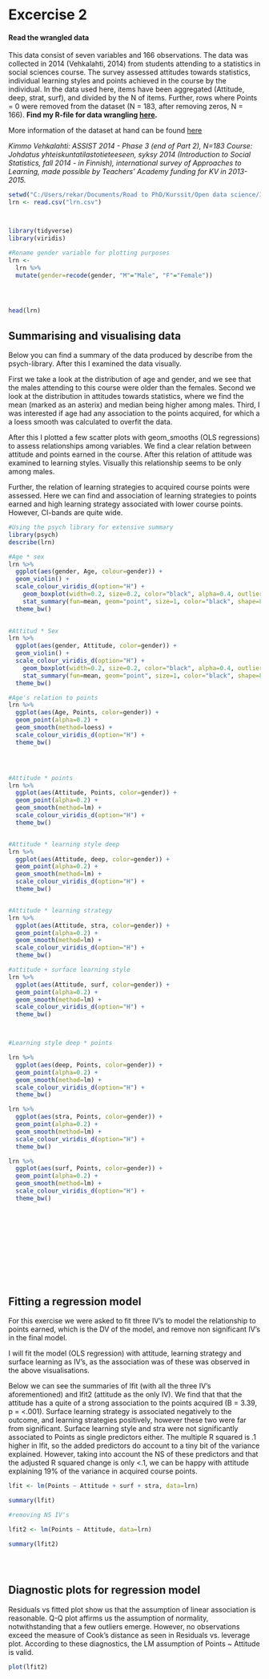 # Excercise 2



#### Read the wrangled data

This data consist of seven variables and 166 observations. The data was collected in 2014 (Vehkalahti, 2014) from students attending to a statistics in social sciences course. The survey assessed attitudes towards statistics, individual learning styles and points achieved in the course by the individual. In the data used here, items have been aggregated (Attitude, deep, strat, surf), and divided by the N of items. Further, rows where Points = 0 were removed from the dataset (N = 183, after removing zeros, N = 166). **Find my R-file for data wrangling [here](https://github.com/Rad-ish/IODS-project/blob/master/data/create_learning2014.R).**

More information of the dataset at hand can be found [here](https://www.mv.helsinki.fi/home/kvehkala/JYTmooc/JYTOPKYS3-meta.txt) 

*Kimmo Vehkalahti: ASSIST 2014 - Phase 3 (end of Part 2), N=183
Course: Johdatus yhteiskuntatilastotieteeseen, syksy 2014
(Introduction to Social Statistics, fall 2014 - in Finnish),
international survey of Approaches to Learning, made possible
by Teachers' Academy funding for KV in 2013-2015.*


```r

setwd("C:/Users/rekar/Documents/Road to PhD/Kurssit/Open data science/IODS-project/data")
lrn <- read.csv("lrn.csv")



library(tidyverse)
library(viridis)

#Rename gender variable for plotting purposes
lrn <- 
  lrn %>%
  mutate(gender=recode(gender, "M"="Male", "F"="Female"))




head(lrn)
```



## Summarising and visualising data

Below you can find a summary of the data produced by describe from the psych-library. After this I examined the data visually.

First we take a look at the distribution of age and gender, and we see that the males attending to this course were older than the females. Second we look at the distribution in attitudes towards statistics, where we find the mean (marked as an asterix) and median being higher among males. Third, I was interested if age had any association to the points acquired, for which a a loess smooth was calculated to overfit the data.

After this I plotted a few scatter plots with geom_smooths (OLS regressions) to assess relationships among variables. We find a clear relation between attitude and points earned in the course. After this relation of attitude was examined to learning styles. Visually this relationship seems to be only among males. 

Further, the relation of learning strategies to acquired course points were assessed. Here we can find and association of learning strategies to points earned and high learning strategy associated with lower course points. However, CI-bands are quite wide. 

```r
#Using the psych library for extensive summary 
library(psych)
describe(lrn)

#Age * sex
lrn %>%
  ggplot(aes(gender, Age, colour=gender)) +
  geom_violin() +
  scale_colour_viridis_d(option="H") +
    geom_boxplot(width=0.2, size=0.2, color="black", alpha=0.4, outlier.size = 0) +
    stat_summary(fun=mean, geom="point", size=1, color="black", shape=8) +
  theme_bw() 
  

#Attitud * Sex
lrn %>%
  ggplot(aes(gender, Attitude, color=gender)) +
  geom_violin() +
  scale_colour_viridis_d(option="H") +
    geom_boxplot(width=0.2, size=0.2, color="black", alpha=0.4, outlier.size = 0) +
    stat_summary(fun=mean, geom="point", size=1, color="black", shape=8) +
  theme_bw()

#Age's relation to points
lrn %>%
  ggplot(aes(Age, Points, color=gender)) +
  geom_point(alpha=0.2) +
  geom_smooth(method=loess) +
  scale_colour_viridis_d(option="H") +
  theme_bw()




#Attitude * points
lrn %>%
  ggplot(aes(Attitude, Points, color=gender)) +
  geom_point(alpha=0.2) +
  geom_smooth(method=lm) +
  scale_colour_viridis_d(option="H") +
  theme_bw()


#Attitude * learning style deep
lrn %>%
  ggplot(aes(Attitude, deep, color=gender)) +
  geom_point(alpha=0.2) +
  geom_smooth(method=lm) +
  scale_colour_viridis_d(option="H") +
  theme_bw()


#Attitude * learning strategy
lrn %>%
  ggplot(aes(Attitude, stra, color=gender)) +
  geom_point(alpha=0.2) +
  geom_smooth(method=lm) +
  scale_colour_viridis_d(option="H") +
  theme_bw()

#attitude + surface learning style
lrn %>%
  ggplot(aes(Attitude, surf, color=gender)) +
  geom_point(alpha=0.2) +
  geom_smooth(method=lm) +
  scale_colour_viridis_d(option="H") +
  theme_bw()



#Learning style deep * points

lrn %>%
  ggplot(aes(deep, Points, color=gender)) +
  geom_point(alpha=0.2) +
  geom_smooth(method=lm) +
  scale_colour_viridis_d(option="H") +
  theme_bw()

lrn %>%
  ggplot(aes(stra, Points, color=gender)) +
  geom_point(alpha=0.2) +
  geom_smooth(method=lm) +
  scale_colour_viridis_d(option="H") +
  theme_bw()

lrn %>%
  ggplot(aes(surf, Points, color=gender)) +
  geom_point(alpha=0.2) +
  geom_smooth(method=lm) +
  scale_colour_viridis_d(option="H") +
  theme_bw()









  
  
```



## Fitting a regression model

For this exercise we were asked to fit three IV's to model the relationship to points earned, which is the DV of the model, and remove non significant IV's in the final model.

I will fit the model (OLS regression) with attitude, learning strategy and surface learning as IV's, as the association was of these was observed in the above visualisations.

Below we can see the summaries of lfit (with all the three IV's aforementioned) and lfit2 (attitude as the only IV). We find that that the attitude has a quite of a strong association to the points acquired (B = 3.39, p = <.001). Surface learning strategy is associated negatively to the outcome, and learning strategies positively, however these two were far from significant. Surface learning style and stra were not significantly associated to Points as single predictors either.  The multiple R squared is .1 higher in lfit, so the added predictors do account to a tiny bit of the variance explained. However, taking into account the NS of these predictors and that the adjusted R squared change is only <.1, we can be happy with attitude explaining 19% of the variance in acquired course points.  

```r

lfit <- lm(Points ~ Attitude + surf + stra, data=lrn)

summary(lfit)

#removing NS IV's

lfit2 <- lm(Points ~ Attitude, data=lrn)

summary(lfit2)





```


## Diagnostic plots for regression model 

Residuals vs fitted plot show us that the assumption of linear association is reasonable. Q-Q plot affirms us the assumption of normality, notwithstanding that a few outliers emerge. However, no observations exceed the measure of Cook's distance as seen in Residuals vs. leverage plot. According to these diagnostics, the LM assumption of Points ~ Attitude is valid.

```r

plot(lfit2)


```

